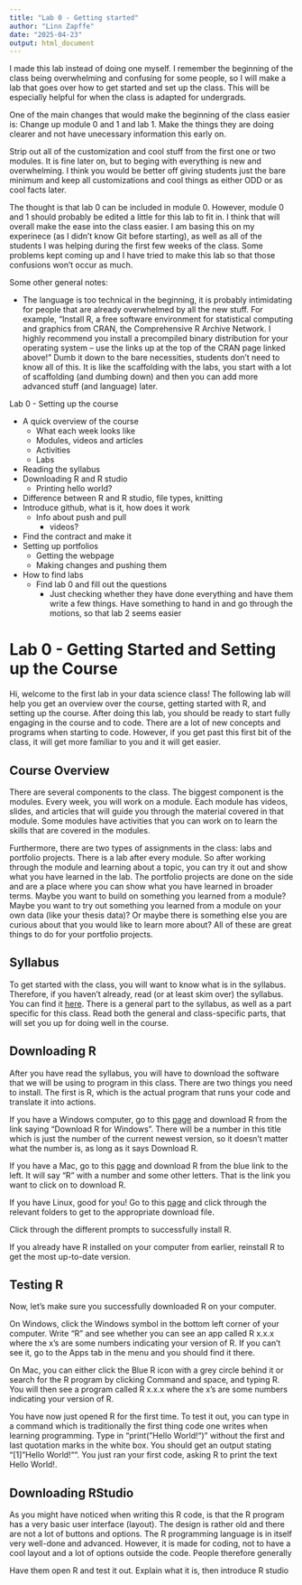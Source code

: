 ```yaml
---
title: "Lab 0 - Getting started"
author: "Linn Zapffe"
date: "2025-04-23"
output: html_document
---
```


I made this lab instead of doing one myself. I remember the beginning of the class being  overwhelming and confusing for some people, so I will make a lab that goes over how to get started and set up the class. This will be especially helpful for when the class is adapted for undergrads.

One of the main changes that would make the beginning of the class easier is:
Change up module 0 and 1 and lab 1. Make the things they are doing clearer and not have unecessary information this early on.

Strip out all of the customization and cool stuff from the first one or two modules. It is fine later on, but to beging with everything is new and overwhelming. I think you would be better off giving students just the bare minimum and keep all customizations and cool things as either ODD or as cool facts later.

The thought is that lab 0 can be included in module 0. However, module 0 and 1 should probably be edited a little for this lab to fit in. I think that will overall make the ease into the class easier. I am basing this on my experinece (as I didn't know Git before starting), as well as all of the students I was helping during the first few weeks of the class. Some problems kept coming up and I have tried to make this lab so that those confusions won't occur as much.

Some other general notes:

- The language is too technical in the beginning, it is probably intimidating for people that are already overwhelmed by all the new stuff. For example, "Install R, a free software environment for statistical computing and graphics from CRAN, the Comprehensive R Archive Network. I highly recommend you install a precompiled binary distribution for your operating system – use the links up at the top of the CRAN page linked above!" Dumb it down to the bare necessities, students don't need to know all of this. It is like the scaffolding with the labs, you start with a lot of scaffolding (and dumbing down) and then you can add more advanced stuff (and language) later.

Lab 0 - Setting up the course

- A quick overview of the course
  - What each week looks like
  - Modules, videos and articles
  - Activities
  - Labs
- Reading the syllabus
- Downloading R and R studio
  - Printing hello world?
- Difference between R and R studio, file types, knitting
- Introduce github, what is it, how does it work
  - Info about push and pull
    - videos?
- Find the contract and make it
- Setting up portfolios
  - Getting the webpage
  - Making changes and pushing them
- How to find labs
  - Find lab 0 and fill out the questions
    - Just checking whether they have done everything and have them write a few things. Have something to hand in and go through the motions, so that lab 2 seems easier


# Lab 0 - Getting Started and Setting up the Course

Hi, welcome to the first lab in your data science class! The following lab will help you get an overview over the course, getting started with R, and setting up the course. After doing this lab, you should be ready to start fully engaging in the course and to code. There are a lot of new concepts and programs when starting to code. However, if you get past this first bit of the class, it will get more familiar to you and it will get easier.

## Course Overview

There are several components to the class. The biggest component is the modules. Every week, you will work on a module. Each module has videos, slides, and articles that will guide you through the material covered in that module. Some modules have activities that you can work on to learn the skills that are covered in the modules.

Furthermore, there are two types of assignments in the class: labs and portfolio projects. There is a lab after every module. So after working through the module and learning about a topic, you can try it out and show what you have learned in the lab. The portfolio projects are done on the side and are a place where you can show what you have learned in broader terms. Maybe you want to build on something you learned from a module? Maybe you want to try out something you learned from a module on your own data (like your thesis data)? Or maybe there is something else you are curious about that you would like to learn more about? All of these are great things to do for your portfolio projects.

<!--I didn't include any more information about grades and number of assignments, as I just want to introduce the overall structure of the class, especially since I will be referring to it later in the lab + they have all of that information available to them in the syllabus -->


## Syllabus

To get started with the class, you will want to know what is in the syllabus. Therefore, if you haven't already, read (or at least skim over) the syllabus. You can find it [here](https://smasongarrison.github.io/syllabi/index.html). There is a general part to the syllabus, as well as a part specific for this class. Read both the general and class-specific parts, that will set you up for doing well in the course.


## Downloading R

After you have read the syllabus, you will have to download the software that we will be using to program in this class. There are two things you need to install. The first is R, which is the actual program that runs your code and translate it into actions.

If you have a Windows computer, go to this [page](https://cran.r-project.org/bin/windows/base/) and download R from the link saying "Download R for Windows". There will be a number in this title which is just the number of the current newest version, so it doesn't matter what the number is, as long as it says Download R.

If you have a Mac, go to this [page](https://cran.r-project.org/bin/macosx/) and download R from the blue link to the left. It will say "R" with a number and some other letters. That is the link you want to click on to download R.

If you have Linux, good for you! Go to this [page](https://cran.r-project.org/bin/linux/) and click through the relevant folders to get to the appropriate download file.

Click through the different prompts to successfully install R.

If you already have R installed on your computer from earlier, reinstall R to get the most up-to-date version.


## Testing R

Now, let's make sure you successfully downloaded R on your computer.

On Windows, click the Windows symbol in the bottom left corner of your computer. Write "R" and see whether you can see an app called R x.x.x where the x's are some numbers indicating your version of R. If you can't see it, go to the Apps tab in the menu and you should find it there.

On Mac, you can either click the Blue R icon with a grey circle behind it or search for the R program by clicking Command and space, and typing R. You will then see a program called R x.x.x where the x's are some numbers indicating your version of R.


You have now just opened R for the first time. To test it out, you can type in a command which is traditionally the first thing code one writes when learning programming. Type in "print("Hello World!")" without the first and last quotation marks in the white box. You should get an output stating "[1] "Hello World!"". You just ran your first code, asking R to print the text Hello World!.


## Downloading RStudio

As you might have noticed when writing this R code, is that the R program has a very basic user interface (layout). The design is rather old and there are not a lot of buttons and options. The R programming language is in itself very well-done and advanced. However, it is made for coding, not to have a cool layout and a lot of options outside the code. People therefore generally 


Have them open R and test it out. Explain what it is, then introduce R studio